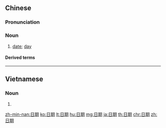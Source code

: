 ==Chinese==
{{zh-forms}}

===Pronunciation===
{{zh-pron
|m=rì期
|c=jat6 kei4
|h=pfs=ngit-khì
|mn=qz,tp,xm:li̍t-kî/kh,zz:ji̍t-kî
|cat=n
}}

===Noun===
{{zh-noun}}

# [[date]]; [[day]]

====Derived terms====
{{zh-der|截止日期|國際日期變更線}}

{{zh-cat|Elementary|Time}}

----

==Vietnamese==
{{vi-hantutab}}

===Noun===
{{vi-hantu}}

# {{han tu form of|nhật kì|[[date]]; [[day]]}}

[[zh-min-nan:日期]]
[[ko:日期]]
[[lt:日期]]
[[hu:日期]]
[[mg:日期]]
[[ja:日期]]
[[th:日期]]
[[chr:日期]]
[[zh:日期]]